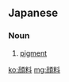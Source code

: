 {{also|颜料|顏料}}
==Japanese==
{{ja-kanjitab|がん|りょう|yomi=o}}
{{wikipedia|lang=ja}}

===Noun===
{{ja-noun|がんりょう|kyu=顏料}}

# [[pigment]]

[[ko:顔料]]
[[mg:顔料]]